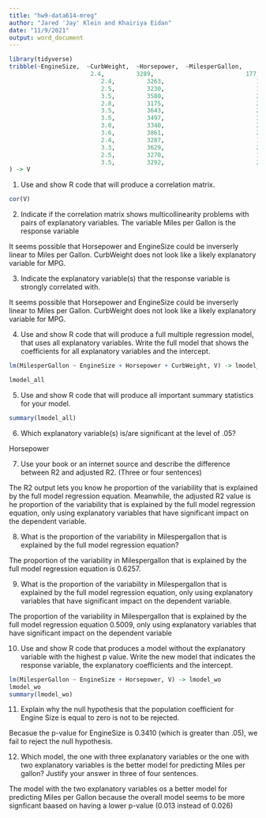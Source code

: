 ```yaml
---
title: "hw9-data614-mreg"
author: "Jared 'Jay' Klein and Khairiya Eidan"
date: "11/9/2021"
output: word_document
---
```


```r
library(tidyverse)
tribble(~EngineSize,  ~CurbWeight,  ~Horsepower,  ~MilesperGallon,
                       2.4,         3289,                          177,               24,
                          2.4,         3263,                          158,               25,
                          2.5,         3230,                          170,               24,
                          3.5,         3580,                          272,               22,
                          2.8,         3175,                          255,               18,
                          3.5,         3643,                          263,               22,
                          3.5,         3497,                          306,               20,
                          3.0,         3340,                          230,               21,
                          3.6,         3861,                          263,               19,
                          2.4,         3287,                          173,               24,
                          3.3,         3629,                          234,               21,
                          2.5,         3270,                          170,               22,
                          3.5,         3292,                          270,               22
) -> V

```
1)  Use and show R code that will produce a correlation matrix.

```r
cor(V)
```


2) Indicate if the correlation matrix shows multicollinearity problems with pairs of
     explanatory variables.  The variable Miles per Gallon is the response variable

It seems possible that Horsepower and EngineSize could be inverserly linear to 
  Miles per Gallon. CurbWeight does not look like a likely explanatory variable
  for MPG. 

3) Indicate the explanatory variable(s) that the response variable is strongly correlated with.

It seems possible that Horsepower and EngineSize could be inverserly linear to 
  Miles per Gallon. CurbWeight does not look like a likely explanatory variable
  for MPG. 

4) Use and show R code that will produce a full multiple regression model, that uses all 
    explanatory variables. Write the full model that shows the coefficients for all explanatory
    variables and the intercept.
    
```r
lm(MilesperGallon ~ EngineSize + Horsepower + CurbWeight, V) -> lmodel_all

lmodel_all
```

    
5) Use and show R code that will produce all important summary statistics for your model.

```r
summary(lmodel_all)
```

6) Which explanatory variable(s) is/are significant at the level of .05?

Horsepower

7)  Use your book or an internet source and describe the difference between R2 and adjusted R2.  (Three or four sentences)

The R2 output lets you know he proportion of the variability that is explained by the 
full model regression equation. Meanwhile, the adjusted R2 value is he proportion of the variability that is explained by the full model regression equation, only using explanatory variables that have significant impact on the dependent variable.

8) What is the proportion of the variability in Milespergallon that is explained by the full model regression equation?

The proportion of the variability in Milespergallon that is explained by the 
full model regression equation is 0.6257.

9) What is the proportion of the variability in Milespergallon that is explained by the full model regression equation, only using explanatory variables that have significant impact on the dependent variable.

The proportion of the variability in Milespergallon that is explained by the full model regression equation 0.5009, only using explanatory variables that have significant impact on the dependent variable

10)  Use and show R code that produces a model without the explanatory variable with the    highest p value. Write the new model that indicates the response variable, the explanatory coefficients and the intercept.

```r
lm(MilesperGallon ~ EngineSize + Horsepower, V) -> lmodel_wo
lmodel_wo
summary(lmodel_wo)
```


11) Explain why the null hypothesis that the population coefficient for Engine Size is equal to zero is not to be rejected.

Becasue the p-value for EngineSize is 0.3410 (which is greater than .05), we fail to reject the null hypothesis. 


 12)  Which model, the one with three explanatory variables or the one with two explanatory variables is the better model for predicting Miles per gallon?  Justify your answer in three of four sentences.
 
 The model with the two explanatory variables os a better model for predicting Miles per Gallon because the overall model seems to be more signficant baased on having a lower p-value (0.013 instead of 0.026)


